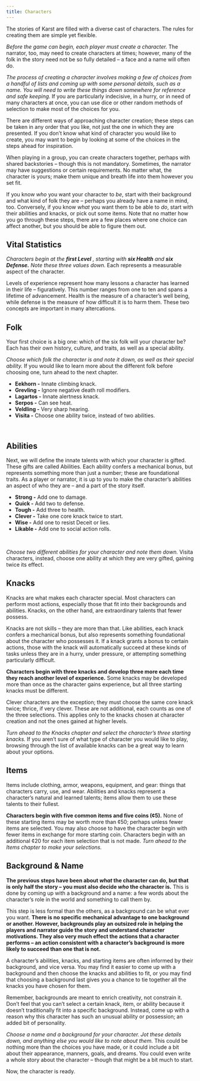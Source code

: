 ```yaml
---
title: Characters
---
```


The stories of Karst are filled with a diverse cast of characters. The rules for creating them are simple yet flexible.

_Before the game can begin, each player must create a character._ The narrator, too, may need to create characters at times; however, many of the folk in the story need not be so fully detailed – a face and a name will often do.

_The process of creating a character involves making a few of choices from a handful of lists and coming up with some personal details, such as a name. You will need to write these things down somewhere for reference and safe keeping._ If you are particularly indecisive, in a hurry, or in need of many characters at once, you can use dice or other random methods of selection to make most of the choices for you.

There are different ways of approaching character creation; these steps can be taken in any order that you like, not just the one in which they are presented. If you don’t know what kind of character you would like to create, you may want to begin by looking at some of the choices in the steps ahead for inspiration.

When playing in a group, you can create characters together, perhaps with shared backstories – though this is not mandatory. Sometimes, the narrator may have suggestions or certain requirements. No matter what, the character is yours; make them unique and breath life into them however you set fit.

If you know _who_ you want your character to _be_, start with their background and what kind of folk they are – perhaps you already have a name in mind, too. Conversely, if you know _what_ you want them to be able to _do_, start with their abilities and knacks, or pick out some items. Note that no matter how you go through these steps, there are a few places where one choice can affect another, but you should be able to figure them out.

## Vital Statistics

_Characters begin at the **first Level** , starting with **six Health** and **six Defense.** Note these three values down._ Each represents a measurable aspect of the character.

Levels of experience represent how many lessons a character has learned in their life – figuratively. This number ranges from one to ten and spans a lifetime of advancement. Health is the measure of a character’s well being, while defense is the measure of how difficult it is to harm them. These two concepts are important in many altercations.

## Folk

Your first choice is a big one: which of the six folk will your character be? Each has their own history, culture, and traits, as well as a special ability.

_Choose which folk the character is and note it down, as well as their special ability._ If you would like to learn more about the different folk before choosing one, turn ahead to the next chapter.

- **Eekhorn -** Innate climbing knack.
- **Grevling -** Ignore negative death roll modifiers.
- **Lagartos -** Innate alertness knack.
- **Serpos -** Can see heat.
- **Veldling -** Very sharp hearing.
- **Visita -** Choose one ability twice, instead of two abilities.

<br />

## Abilities

Next, we will define the innate talents with which your character is gifted. These gifts are called Abilities. Each ability confers a mechanical bonus, but represents something more than just a number; these are foundational traits. As a player or narrator, it is up to you to make the character’s abilities an aspect of who they are – and a part of the story itself.

- **Strong -** Add one to damage.
- **Quick -** Add two to defense.
- **Tough -** Add three to health.
- **Clever -** Take one core knack twice to start.
- **Wise -** Add one to resist Deceit or lies.
- **Likable -** Add one to social action rolls.

<br />

_Choose two different abilities for your character and note them down._ Visita characters, instead, choose one ability at which they are very gifted, gaining twice its effect.

## Knacks

Knacks are what makes each character special. Most characters can perform most actions, especially those that fit into their backgrounds and abilities. Knacks, on the other hand, are extraordinary talents that fewer possess.

Knacks are not skills – they are more than that. Like abilities, each knack confers a mechanical bonus, but also represents something foundational about the character who possesses it. If a knack grants a bonus to certain actions, those with the knack will automatically succeed at these kinds of tasks unless they are in a hurry, under pressure, or attempting something particularly difficult.

**Characters begin with three knacks and develop three more each time they reach another level of experience.** Some knacks may be developed more than once as the character gains experience, but all three starting knacks must be different.

Clever characters are the exception; they must choose the same core knack twice; thrice, if very clever. These are not additional, each counts as one of the three selections. This applies only to the knacks chosen at character creation and not the ones gained at higher levels.

_Turn ahead to the Knacks chapter and select the character’s three starting knacks._ If you aren’t sure of what type of character you would like to play, browsing through the list of available knacks can be a great way to learn about your options.

## Items

Items include clothing, armor, weapons, equipment, and gear: things that characters carry, use, and wear. Abilities and knacks represent a character’s natural and learned talents; items allow them to use these talents to their fullest.

**Characters begin with five common items and five coins (¢5).** None of these starting items may be worth more than ¢50; perhaps unless fewer items are selected. You may also choose to have the character begin with fewer items in exchange for more starting coin. Characters begin with an additional ¢20 for each item selection that is not made. _Turn ahead to the Items chapter to make your selections._

## Background & Name

**The previous steps have been about _what_ the character can do, but that is only half the story – you must also decide _who_ the character is.** This is done by coming up with a background and a name: a few words about the character’s role in the world and something to call them by.

This step is less formal than the others, as a background can be what ever you want. **There is no specific mechanical advantage to one background or another. However, backgrounds play an outsized role in helping the players and narrator guide the story and understand character motivations. They also very much effect the actions that a character performs – an action consistent with a character’s background is more likely to succeed than one that is not.**

A character’s abilities, knacks, and starting items are often informed by their background, and vice versa. You may find it easier to come up with a background and then choose the knacks and abilities to fit, or you may find that choosing a background last gives you a chance to tie together all the knacks you have chosen for them.

Remember, backgrounds are meant to enrich creativity, not constrain it. Don’t feel that you can’t select a certain knack, item, or ability because it doesn’t traditionally fit into a specific background. Instead, come up with a reason why this character has such an unusual ability or possession; an added bit of personality.

_Choose a name and a background for your character. Jot these details down, and anything else you would like to note about them._ This could be nothing more than the choices you have made, or it could include a bit about their appearance, manners, goals, and dreams. You could even write a whole story about the character – though that might be a bit much to start.

Now, the character is ready.
